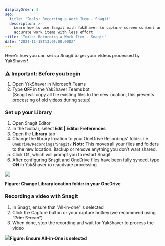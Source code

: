 ```yaml
---
displayOrder: 4
seo:
  title: 'Tools: Recording a Work Item - Snagit'
  description: >-
    Learn how to use Snagit with YakShaver to capture screen content and create
    accurate work items with less effort
title: 'Tools: Recording a Work Item - Snagit'
date: '2024-11-18T13:00:00.000Z'
---
```


Here's how you can set up Snagit to get your videos processed by YakShaver!

### ⚠️ Important: Before you begin

1. Open YakShaver in Microsoft Teams
2. Type **OFF** in the YakShaver Teams bot\
 (Snagit will copy all the existing files to the new location, this prevents processing of old videos during setup)

### Set up your Library

1. Open Snagit Editor
2. In the toolbar, select **Edit | Editor Preferences**
3. Open the **Library** tab
4. Change the library location to your OneDrive Recordings' folder. i.e. `OneDrive/Recordings/Snagit/`
   **Note:** This moves all your files and folders to the new location. Backup or remove anything you don’t want shared.
5. Click OK, which will prompt you to restart Snagit
6. After configuring Snagit and OneDrive files have been fully synced, type **ON** in YakShaver to reactivate processing

![](/snagit-tutorial.jpg)

**Figure: Change Library location folder in your OneDrive**

### Recording a video with Snagit

1. In Snagit, ensure that "All-in-one" is selected
2. Click the Capture button or your capture hotkey (we recommend using “Print Screen”)
3. When done, stop the recording and wait for YakShaver to process the video

![](/YakShaver/All-in-One.png)**Figure: Ensure All-in-One is selected**
